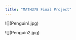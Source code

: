 ```yaml
---
title: "MATH378 Final Project"
---
```


::: {layout-ncol=2}

!\[\](Penguin1.jpg)

!\[\](Penguin2.jpg)

:::
